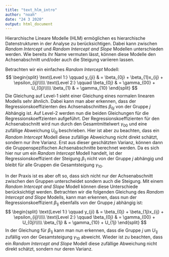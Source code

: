 ```yaml
---
title: "text_hlm_intro"
author: "noah"
date: "24 3 2020"
output: html_document
---
```

Hierarchische Lineare Modelle (HLM) ermöglichen es hierarchische Datenstrukturen in der Analyse zu berücksichtigen. Dabei kann zwischen *Random Intercept* und *Random Intercept and Slope* Modellen unterschieden werden. Wie bereits ihr Name vermuten lässt, können diese Modelle den Achsenabschnitt und/oder auch die Steigung variieren lassen. 

Betrachten wir ein einfaches *Random Intercept* Modell:
$$
\begin{split}	
 \text{Level 1:}  \qquad 	y_{ji} 		  & = \beta_{0j} + \beta_{1}x_{ij} + \epsilon_{ij}\\\\\
 \text{Level 2:} 	\qquad 	\beta_{0j} 	& = \gamma_{00} + U_{0j}\\\\\
 							            \beta_{1}   & = \gamma_{10}
\end{split}	
$$
Die Gleichung auf Level-1 sieht einer Gleichung eines normalen linearen Modells sehr ähnlich. Dabei kann man aber erkennen, dass der Regressionskoeffizienten des Achsenabschnittes $\beta_{0j}$ von der Gruppe $j$ Abhängig ist. Auf Level-2 werden nun die beiden Gleichungen für die Regressionskoeffzienten aufgeführt. Der Regressionskoeffizienten für den Achsenabschnitt wird nun durch den Gesamtmittelwert $\gamma_{00}$ und eine zufällige Abweichung $U_{0j}$ beschrieben. Hier ist aber zu beachten, dass ein *Random Intercept* Modell diese zufällige Abweichung nicht direkt schätzt, sondern nur ihre Varianz. Erst aus dieser geschätzten Varianz, können dann die Gruppenspezifischen Achsenabschnitte berechnet werden. Da es sich hier nur um ein *Random Intercept* Modell handelt, ist der Regressionskoeffizient der Steigung $\beta_{1}$ nicht von der Gruppe $j$ abhängig und bleibt für alle Gruppen die Gesamtsteigung $\gamma_{10}$.

In der Praxis ist es aber oft so, dass sich nicht nur der Achsenabschnitt zwischen den Gruppen unterscheidet sondern auch die Steigung. Mit einem *Random Intercept and Slope* Modell können diese Unterschiede berücksichtigt werden. Betrachten wir die folgenden Gleichung des *Random Intercept and Slope* Modells, kann man erkennen, dass nun der Regressionskoeffizient $\beta_{1j}$ ebenfalls von der Gruppe $j$ abhängig ist:
$$
\begin{split}	
 \text{Level 1:}  \qquad 	y_{ji} 		  & = \beta_{0j} + \beta_{1j}x_{ij} + \epsilon_{ij}\\\\\
 \text{Level 2:} 	\qquad 	\beta_{0j} 	& = \gamma_{00} + U_{0j}\\\\\
 							            \beta_{1j}   & = \gamma_{10} + U_{1j}
\end{split}	
$$
In der Gleichung für $\beta_{1j}$ kann man nun erkennen, dass die Gruppe $j$ um $U_{1j}$ zufällig von der Gesamtsteigung $\gamma_{10}$ abweicht. Wieder ist zu beachten, dass ein *Random Intercept and Slope* Modell diese zufällige Abweichung nicht direkt schätzt, sondern nur deren Varianz.





















